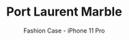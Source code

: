 ---
id: item-9
type: cases
imgSrc: ../images/items/item9.png
specialOffers:
  - 3 FOR 2
  - NEW iPHONE
title: Port Laurent Marble
subtitle: Fashion Case - iPhone 11 Pro
price: 29.99
---